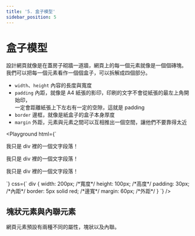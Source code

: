 ```yaml
---
title: '5. 盒子模型'
sidebar_position: 5
---
```


# 盒子模型
設計網頁就像是在蓋房子砌牆一道牆，網頁上的每一個元素就像是一個個磚塊。<br/>
我們可以把每一個元素看作一個個盒子，可以拆解成四個部分。

* `width`、`height` 內容的長度與寬度
* `padding` 內距，就像是 A4 紙張的影印，印刷的文字不會從紙張的最左上角開始印，<br/>一定會距離紙張上下左右有一定的空隙，這就是 padding
* `border` 邊框，就像是紙盒子的盒子本身厚度
* `margin` 外距，元素與元素之間可以互相推出一個空間，讓他們不要靠得太近

<Playground
html={`
<div>
  <p>我只是 div 裡的一個文字段落！</p>
</div>
<div>
  <p>我只是 div 裡的一個文字段落！</p>
</div>
<div>
  <p>我只是 div 裡的一個文字段落！</p>
</div>
`}
css={`
div {
  width: 200px; /*寬度*/
  height: 100px; /*高度*/
  padding: 30px; /*內距*/
  border: 5px solid red; /*邊寬*/
  margin: 60px; /*外距*/
}
`}
/>

## 塊狀元素與內聯元素
網頁元素預設有兩種不同的屬性，塊狀以及內聯。<br/>

